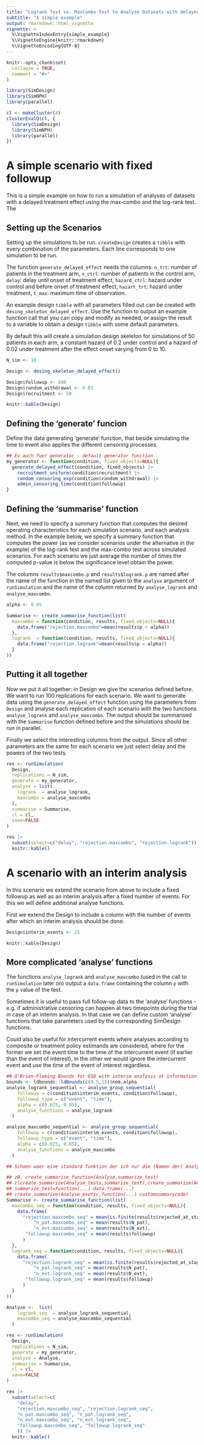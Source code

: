 ```yaml
---
title: "Logrank Test vs. MaxCombo Test to Analyse Datasets with delayed treatment effects"
subtitle: "A simple example"
output: rmarkdown::html_vignette
vignette: >
  %\VignetteIndexEntry{simple_example}
  %\VignetteEngine{knitr::rmarkdown}
  %\VignetteEncoding{UTF-8}
---
```


```r
knitr::opts_chunk$set(
  collapse = TRUE,
  comment = "#>"
)
```

```r
library(SimDesign)
library(SimNPH)
library(parallel)

cl <- makeCluster(8)
clusterEvalQ(cl, {
  library(SimDesign)
  library(SimNPH)
  library(parallel)
})
```

# A simple scenario with fixed followup

This is a simple example on how to run a simulation of analyses of datasets with
a delayed treatment effect using the max-combo and the log-rank test. The 

## Setting up the Scenarios

Setting up the simulations to be run. `createDesign` creates a `tibble` with
every combination of the parameters. Each line corresponds to one simulation to
be run.

The function `generate_delayed_effect` needs the columns: `n_trt`: number of
patients in the treatment arm, `n_ctrl`: number of patients in the control arm,
`delay`: delay until onset of treatment effect, `hazard_ctrl`: hazard under
control and before onset of treatment effect, `hazart_trt`: hazard under
treatment, `t_max`: maximum time of observation.

An example design `tibble` with all parameters filled out can be created with
`desing_skeleton_delayed_effect`. Use the function to output an example function call that you can copy and modify as needed, or assign the result to a variable to obtain a design `tibble` with some default parameters.

By default this will create a simulation design skeleton for simulations of 50 patients in each arm, a constant hazard of 0.2
under control and a hazard of 0.02 under treatment after the effect onset varying from 0 to 10. 

<!-- TODO remove t_max from vignette and skeleton call and use some a parameter with a default value; details can be given in the function reference (like optimizer controls) -->
<!-- TODO set parameters to be somehow relevant (e.g. not 5mts delay and 200mts follow-up) -->

```r
N_sim <- 10

Design <- desing_skeleton_delayed_effect()

Design$followup <- 200
Design$random_withdrawal <- 0.01
Design$recruitment <- 50

knitr::kable(Design)
```

## Defining the 'generate' funcion

Define the data generating 'generate' function, that beside simulating the time to event also applies the different censoring processes.

```r
## Ev auch fuer generator - default generator function
my_generator <- function(condition, fixed_objects=NULL){
  generate_delayed_effect(condition, fixed_objects) |>
    recruitment_uniform(condition$recruitment) |>
    random_censoring_exp(condition$random_withdrawal) |>
    admin_censoring_time(condition$followup)
} 

```

## Defining the 'summarise' function


Next, we need to specify a summary function that computes the desired operating characteristics for each simulation scenario, and each analysis method. In the example below, we specify a summary function that computes the power (as we consider scenarios under the alternative in the example) of the log-rank test and the max-combo test across simulated scenarios. For each scenario we just average the number of times the computed p-value is below the significance level obtain the power.

The columns `results$maxcombo.p` and `results$logrank.p` are named after the
name of the function in the named list given to the `analyse` argument of
`runSimulation` and the name of the column returned by `analyse_logrank` and
`analyse_maxcombo`.

```r
alpha <- 0.05

Summarise <- create_summarise_function(list(
  maxcombo = function(condition, results, fixed_objects=NULL){
    data.frame("rejection.maxcombo"=mean(results$p < alpha))
  },
  logrank  = function(condition, results, fixed_objects=NULL){
    data.frame("rejection.logrank"=mean(results$p < alpha))
  }
))
```

## Putting it all together

Now we put it all together: in Design we give the scenarios defined before. We
want to run 100 replications for each scenario. We want to generate data using
the `generate_delayed_effect` function using the parameters from `Design` and
analyse each replication of each scenario with the two functions
`analyse_logrank` and `analyse_maxcombo`. The output should be summarised with
the `Summarise` function defined before and the simulations should be run in
parallel.

Finally we select the interesting columns from the output. Since all other
parameters are the same for each scenario we just select delay and the powers of
the two tests.

```r
res <- runSimulation(
  Design,
  replications = N_sim,
  generate = my_generator,
  analyse = list(
    logrank  = analyse_logrank,
    maxcombo = analyse_maxcombo
  ),
  summarise = Summarise,
  cl = cl,
  save=FALSE
)

res |> 
  subset(select=c("delay", "rejection.maxcombo", "rejection.logrank")) |>
  knitr::kable()
```

# A scenario with an interim analysis

In this scenario we extend the scenario from above to include a fixed followup as well as an interim analysis after a fixed number of events. For this we will define additional analyse functions.

First we extend the Design to include a column with the number of events after which an interim analysis should be done.

```r
Design$interim_events <- 25

knitr::kable(Design)
```

## More complicated 'analyse' functions

The functions `analyse_logrank`
and `analyse_maxcombo` (used in the call to `runSimulation` later on) output a
`data.frame` containing the column `p` with the `p` value of the test.

<!-- TODO -->

Sometimes it is useful to pass full follow-up data to the 'analyse' functions - e.g. if administrative censoring can happen at two timepoints during the trial in case of an interim analysis. In that case we can define custom 'analyse' functions that take parameters used by the corresponding SimDesign functions.

Could also be useful for intercurrent events where analyses according to composite or treatment policy estimands are considered, where for the former we set the event time to the time of the intercurrent event (if earlier than the event of interest), in the other we would ignore the intercurrent event and use the time of the event of interest regardless.

```r
## O'Brien-Fleming Bounds for GSD with interim analysis at information time 1/2
bounds <- ldbounds::ldBounds(c(0.5,1))$nom.alpha
analyse_logrank_sequential <- analyse_group_sequential(
    followup = c(condition$interim_events, condition$followup),
    followup_type = c("event", "time"),
    alpha = c(0.025, 0.05),
    analyse_functions = analyse_logrank
  )

analyse_maxcombo_sequential <- analyse_group_sequential(
    followup = c(condition$interim_events, condition$followup),
    followup_type = c("event", "time"),
    alpha = c(0.025, 0.05),
    analyse_functions = analyse_maxcombo
  )
```

```r
## Schoen waer eine standard funktion der ich nur die (Namen der) Analyse function uebergeb, und dann fuer alle die gleiche Summary bekomme (ev. default)

## zB. create_summarise_function(Analyse,summarize_test)
## c(create_summarize(Analyse_tests,summarize_test),create_summarize(Analyse_est,summarize_est))
## summarize_test=function(...) data.frame(...)
## create_summarize(Analyse_exotic,function(...) customsummarycode)
Summarise <- create_summarise_function(list(
  maxcombo_seq = function(condition, results, fixed_objects=NULL){
    data.frame(
      "rejection.maxcombo_seq" = mean(is.finite(results$rejected_at_stage)),
          "n_pat.maxcombo_seq" = mean(results$N_pat),
          "n_evt.maxcombo_seq" = mean(results$N_evt),
       "followup.maxcombo_seq" = mean(results$followup)
      )
  },
  logrank_seq = function(condition, results, fixed_objects=NULL){
    data.frame(
      "rejection.logrank_seq" = mean(is.finite(results$rejected_at_stage)),
          "n_pat.logrank_seq" = mean(results$N_pat),
          "n_evt.logrank_seq" = mean(results$N_evt),
       "followup.logrank_seq" = mean(results$followup)
      )
  }
))

Analyse <-  list(
    logrank_seq  = analyse_logrank_sequential,
    maxcombo_seq = analyse_maxcombo_sequential
  )
```


```r
res <- runSimulation(
  Design,
  replications = N_sim,
  generate = my_generator,
  analyse = Analyse,
  summarise = Summarise,
  cl = cl,
  save=FALSE
)

res |>
  subset(select=c(
    "delay", 
    "rejection.maxcombo_seq", "rejection.logrank_seq",
    "n_pat.maxcombo_seq", "n_pat.logrank_seq",
    "n_evt.maxcombo_seq", "n_evt.logrank_seq",
    "followup.maxcombo_seq", "followup.logrank_seq"
    )) |>
  knitr::kable()
```
